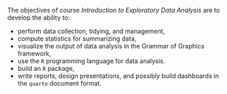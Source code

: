 The objectives of course *Introduction to Exploratory Data Analysis*  are to develop the ability to:

-  perform data collection, tidying, and management,
-  compute statistics for summarizing data,
-  visualize the output of data analysis in the Grammar of Graphics framework,
-  use the `R` programming language for data analysis.
-  build an `R` package,
-  write reports, design presentations, and possibly build dashboards in the `quarto` document format.